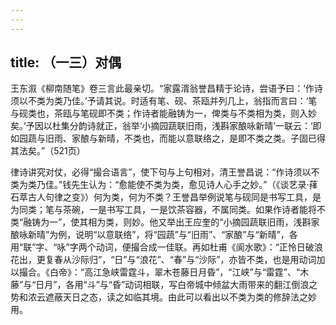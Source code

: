 ```yaml
---
---
---
```

title: （一三）对偶
---




王东溆《柳南随笔》卷三言此最亲切。“家露湑翁誉昌精于论诗，尝语予曰：‘作诗须以不类为类乃佳。’予请其说。时适有笔、砚、茶瓯并列几上，翁指而言曰：‘笔与砚类也，茶瓯与笔砚即不类；作诗者能融铸为一，俾类与不类相为类，则入妙矣。’予因以杜集分韵诗就正，翁举‘小摘园蔬联旧雨，浅斟家酿咏新晴’一联云：‘即如园蔬与旧雨、家酿与新晴，不类也，而能以意联络之，是即不类之类。子固已得其法矣。”（521页）

律诗讲究对仗，必得“撮合语言”，使下句与上句相对，清王誉昌说：“作诗须以不类为类乃佳。”钱先生认为：“愈能使不类为类，愈见诗人心手之妙。”（《谈艺录·萚石萃古人句律之变》）何为类，何为不类？王誉昌举例说笔与砚同是书写工具，是为同类；笔与茶碗，一是书写工具，一是饮茶容器，不属同类。如果作诗者能将不类“融铸为一”，使其相为类，则妙。他又举出王应奎的“小摘园蔬联旧雨，浅斟家酿咏新晴”为例，说明“以意联络”，将“园蔬”与“旧雨”、“家酿”与“新晴”，各用“联”字、“咏”字两个动词，便撮合成一佳联。再如杜甫《阆水歌》：“正怜日破浪花出，更复春从沙际归”，“日”与“浪花”、“春”与“沙际”，亦皆不类，也是用动词加以撮合。《白帝》：“高江急峡雷霆斗，翠木苍藤日月昏”，“江峡”与“雷霆”、“木藤”与“日月”，各用“斗”与“昏”动词相联，写白帝城中倾盆大雨带来的翻江倒浪之势和浓云遮蔽天日之态，读之如临其境。由此可以看出以不类为类的修辞法之妙用。